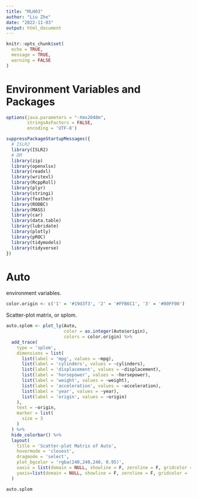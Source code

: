 ```yaml
---
title: "MLH03"
author: "Liu Zhe"
date: "2022-11-03"
output: html_document
---
```


```r
knitr::opts_chunk$set(
  echo = TRUE,
  message = TRUE,
  warning = FALSE
)
```

# Environment Variables and Packages

```r
options(java.parameters = "-Xmx2048m",
        stringsAsFactors = FALSE, 
        encoding = 'UTF-8')

suppressPackageStartupMessages({
  # ISLR2
  library(ISLR2)
  # DM
  library(zip)
  library(openxlsx)
  library(readxl)
  library(writexl)
  library(RcppRoll)
  library(plyr)
  library(stringi)
  library(feather)
  library(RODBC)
  library(MASS)
  library(car)
  library(data.table)
  library(lubridate)
  library(plotly)
  library(pROC)
  library(tidymodels)
  library(tidyverse)
})
```

# Auto

environment variables. 

```r
color.origin <- c('1' = '#19d3f3', '2' = '#FFB6C1', '3' = '#00FF00')
```

Scatter-plot matrix, or splom. 

```r
auto.splom <- plot_ly(Auto, 
                      color = as.integer(Auto$origin), 
                      colors = color.origin) %>% 
  add_trace(
    type = 'splom',
    dimensions = list(
      list(label = 'mpg', values = ~mpg), 
      list(label = 'cylinders', values = ~cylinders), 
      list(label = 'displacement', values = ~displacement), 
      list(label = 'horsepower', values = ~horsepower), 
      list(label = 'weight', values = ~weight), 
      list(label = 'acceleration', values = ~acceleration), 
      list(label = 'year', values = ~year), 
      list(label = 'origin', values = ~origin)
    ), 
    text = ~origin, 
    marker = list(
      size = 3
    )
  ) %>% 
  hide_colorbar() %>% 
  layout(
    title = 'Scatter-plot Matrix of Auto', 
    hovermode = 'closest', 
    dragmode = 'select', 
    plot_bgcolor = 'rgba(240,240,240, 0.95)', 
    xaxis = list(domain = NULL, showline = F, zeroline = F, gridcolor = '#ffff', ticklen = 4), 
    yaxis=list(domain = NULL, showline = F, zeroline = F, gridcolor = '#ffff', ticklen = 4)
  )

auto.splom
```

































































